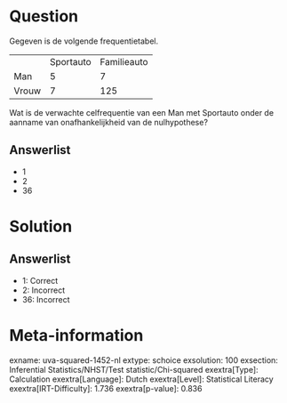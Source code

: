 Question
========

Gegeven is de volgende frequentietabel.

  ------- ----------- -------------
          Sportauto   Familieauto
  Man     5           7
  Vrouw   7           125
  ------- ----------- -------------

Wat is de verwachte celfrequentie van een Man met Sportauto onder de
aanname van onafhankelijkheid van de nulhypothese?

Answerlist
----------

* 1
* 2
* 36

Solution
========

Answerlist
----------

* 1: Correct
* 2: Incorrect
* 36: Incorrect

Meta-information
================
exname: uva-squared-1452-nl
extype: schoice
exsolution: 100
exsection: Inferential Statistics/NHST/Test statistic/Chi-squared
exextra[Type]: Calculation
exextra[Language]: Dutch
exextra[Level]: Statistical Literacy
exextra[IRT-Difficulty]: 1.736
exextra[p-value]: 0.836
